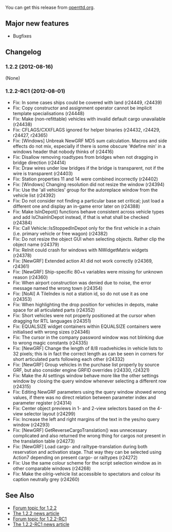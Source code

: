 
{{en/Archive/OpenTTD/Navigation}}
{{en/Archive/OpenTTD/NaviPrevNext|prev=en/Archive/OpenTTD/OpenTTD 1.2.1|next=en/Archive/OpenTTD/OpenTTD 1.2.3|date=2012-08-16}}

You can get this release from [http://www.openttd.org/en/download-stable/1.2.2 openttd.org].

==Major new features==

* Bugfixes

==Changelog==

===1.2.2 (2012-08-16)===
(None)

===1.2.2-RC1 (2012-08-01)===

* Fix: In some cases ships could be covered with land {{en/Flyspray|5254}} (r24449, r24439)
* Fix: Copy constructor and assignment operator cannot be implicit template specialisations {{en/Flyspray|5255}} (r24448)
* Fix: Make (non-refittable) vehicles with invalid default cargo unavailable {{en/Flyspray|5256}} (r24438)
* Fix: CFLAGS/CXXFLAGS ignored for helper binaries (r24432, r24429, r24427, r24365)
* Fix: [Windows] Unbreak NewGRF MD5 sum calculation. Macros and side effects do not mix, especially if there is some obscure '#define min' in a windows header that nobody thinks of {{en/Flyspray|5231}} (r24416)
* Fix: Disallow removing roadtypes from bridges when not dragging in bridge direction {{en/Flyspray|5221}} (r24414)
* Fix: Draw wires under low bridges if the bridge is transparent, not if the wire is transparent (r24403)
* Fix: Station properties 11 and 14 were combined incorrectly {{en/Flyspray|5243}} (r24402)
* Fix: [Windows] Changing resolution did not resize the window (r24394)
* Fix: Use the 'all vehicles' group for the autoreplace window from the vehicle list {{en/Flyspray|5239}} (r24392)
* Fix: Do not consider not finding a particular base set critical; just load a different one and display an in-game error later on {{en/Flyspray|5233}} (r24388)
* Fix: Make IsInDepot() functions behave consistent across vehicle types and add IsChainInDepot instead, if that is what shall be checked {{en/Flyspray|5188}} (r24384)
* Fix: Call Vehicle::IsStoppedInDepot only for the first vehicle in a chain (i.e. primary vehicle or free wagon) (r24382)
* Fix: Do not resize the object GUI when selecting objects. Rather clip the object name (r24379)
* Fix: ReInit could crash for windows with NWidgetMatrix widgets {{en/Flyspray|5218}} (r24378)
* Fix: [NewGRF] Extended action A1 did not work correctly {{en/Flyspray|5227}} (r24369, r24361)
* Fix: [NewGRF] Ship-specific 80+x variables were missing for unknown reason {{en/Flyspray|5224}} (r24360)
* Fix: When airport construction was denied due to noise, the error message named the wrong town (r24354)
* Fix: [NoAI] A TileIndex is not a station id, so do not use it as one {{en/Flyspray|5215}} (r24353)
* Fix: When highlighting the drop position for vehicles in depots, make space for all articulated parts (r24352)
* Fix: Short vehicles were not properly positioned at the cursor when dragging for RTL languages (r24351)
* Fix: EQUALSIZE widget containers within EQUALSIZE containers were initialised with wrong sizes (r24346)
* Fix: The cursor in the company password window was not blinking due to wrong magic constants (r24335)
* Fix: [NewGRF] Change the length of 8/8 roadvehicles in vehicle lists to 32 pixels; this is in fact the correct length as can be seen in corners for short articulated parts following each other {{en/Flyspray|2553}} (r24332)
* Fix: [NewGRF] Group vehicles in the purchase list properly by source GRF, but also consider engine GRFID overrides {{en/Flyspray|4254}} (r24330, r24321)
* Fix: Make the AI settings window behave more like the other settings window by closing the query window whenever selecting a different row (r24315)
* Fix: Editing NewGRF parameters using the query window showed wrong values, if there was no direct relation between parameter index and parameter register (r24314)
* Fix: Center object previews in 1- and 2-view selectors based on the 4-view selector layout {{en/Flyspray|5057}} (r24299)
* Fix: Increase the left and right margins of the text in the yes/no query window (r24293)
* Fix: [NewGRF] GetReverseCargoTranslation() was unnecessary complicated and also returned the wrong thing for cargos not present in the translation table (r24273)
* Fix: [NewGRF] Load cargo- and railtype-translation during both reservation and activation stage. That way they can be selected using Action7 depending on present cargo- or railtypes (r24272)
* Fix: Use the same colour scheme for the script selection window as in other comparable windows (r24268)
* Fix: Make the oilrig-vehicle list accessible to spectators and colour its caption neutrally grey {{en/Flyspray|5126}} (r24260)

==See Also==

*[http://www.tt-forums.net/viewtopic.php?f=29&t=62173 Forum topic for 1.2.2]
*[http://www.openttd.org/en/news/173 The 1.2.2 news article]
*[http://www.tt-forums.net/viewtopic.php?f=29&t=62032 Forum topic for 1.2.2-RC1]
*[http://www.openttd.org/en/news/172 The 1.2.2-RC1 news article]